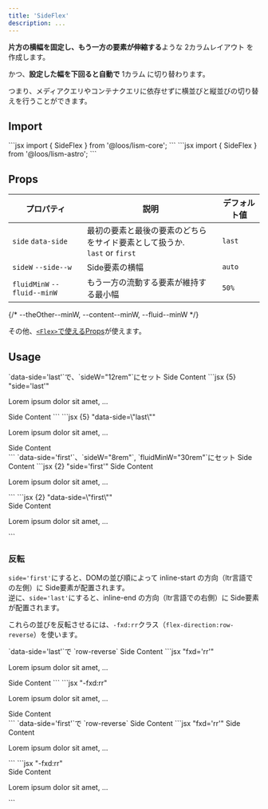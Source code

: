 ```yaml
---
title: 'SideFlex'
description: ...
---
```



**片方の横幅を固定し、もう一方の要素が伸縮する**ような 2カラムレイアウト を作成します。

かつ、**設定した幅を下回ると自動で** 1カラム に切り替わります。

<Alert preset="point">
つまり、メディアクエリやコンテナクエリに依存せずに横並びと縦並びの切り替えを行うことができます。
</Alert>

## Import

<Preview>
	<PreviewCode slot='tab' label='React'>
```jsx
import { SideFlex } from '@loos/lism-core';
```
	</PreviewCode>
	<PreviewCode slot='tab' label='Astro'>
```jsx
import { SideFlex } from '@loos/lism-astro';
```
	</PreviewCode>
</Preview>


## Props

| プロパティ | 説明 | デフォルト値 |
|---|---|---|
| `side` <PropBadge type="attr">`data-side`</PropBadge> | 最初の要素と最後の要素のどちらをサイド要素として扱うか.<br/>`last` or `first` | `last` |
| `sideW` <PropBadge type="cssvar">`--side--w`</PropBadge> | Side要素の横幅 | `auto` |
| `fluidMinW` <PropBadge type="cssvar">`--fluid--minW`</PropBadge>| もう一方の流動する要素が維持する最小幅 |`50%`|

{/* --theOther--minW, --content--minW, --fluid--minW */}

その他、[`<Flex>`で使えるProps](/ja/components/flex#props)が使えます。


## Usage

<Preview>
	<PreviewTitle>
		`data-side='last'`で、`sideW="12rem"`にセット
	</PreviewTitle>
	<PreviewArea resize p={20}>
		<SideFlex side='last' sideW='12rem' gap={20} >
			<FlexItem bd='guide'>
				<DammyText />
			</FlexItem>
			<FlexItem bd>Side Content</FlexItem>
		</SideFlex>
	</PreviewArea>
	<PreviewCode slot='tab' label='React, Astro'>
		```jsx {5} "side='last'"
		<SideFlex side='last' sideW='12rem' gap={20}>
			<FlexItem>
				<p>Lorem ipsum dolor sit amet, ...</p>
			</FlexItem>
			<FlexItem bd>Side Content</FlexItem>
		</SideFlex>
		```
	</PreviewCode>
	<PreviewCode slot='tab' label='HTML'>
		```jsx {5} "data-side=\"last\""
		<div class="l--sideFlex -gap:20" data-side="last" style="--side--w:12rem;">
			<div>
				<p>Lorem ipsum dolor sit amet, ...</p>
			</div>
			<div class="-bd:">Side Content</div>
		</div>
		```
	</PreviewCode>
</Preview>

<Preview>
	<PreviewTitle>
		`data-side='first'`、`sideW="8rem"`, `fluidMinW="30rem"`にセット
	</PreviewTitle>
	<PreviewArea resize p={20}>
		<SideFlex side='first' sideW='8rem' fluidMinW='30rem' gap={20}>
			<FlexItem bd>Side Content</FlexItem>
			<FlexItem bd='guide'>
				<DammyText />
			</FlexItem>
		</SideFlex>
	</PreviewArea>
	<PreviewCode slot='tab' label='React'>
		```jsx {2} "side='first'"
		<SideFlex side='first' sideW='8rem' fluidMinW='30rem' gap={20}>
			<FlexItem bd>Side Content</FlexItem>
			<FlexItem>
				<p>Lorem ipsum dolor sit amet, ...</p>
			</FlexItem>
		</SideFlex>
		```
	</PreviewCode>
	<PreviewCode slot='tab' label='HTML'>
		```jsx {2} "data-side=\"first\""
		<div class="l--sideFlex -gap:20" data-side="first" style="--side--w:8rem;--fluid--minW:30rem">
			<div class="-bd:">Side Content</div>
			<div>
				<p>Lorem ipsum dolor sit amet, ...</p>
			</div>
		</div>
		```
	</PreviewCode>
</Preview>

### 反転

`side='first'`にすると、DOMの並び順によって inline-start の方向（ltr言語での左側）に Side要素が配置されます。  
逆に、`side='last'`にすると、inline-end の方向（ltr言語での右側）に Side要素が配置されます。

これらの並びを反転させるには、`-fxd:rr`クラス（`flex-direction:row-reverse`）を使います。

<Preview>
	<PreviewTitle>
		`data-side='last'`で `row-reverse`
	</PreviewTitle>
	<PreviewArea resize p={20}>
		<SideFlex side='last' fxd='rr' sideW='12rem' gap={20}>
			<FlexItem bd='guide'>
				<DammyText />
			</FlexItem>
			<FlexItem bd>Side Content</FlexItem>
		</SideFlex>
	</PreviewArea>
	<PreviewCode slot='tab' label='React, Astro'>
		```jsx "fxd='rr'"
		<SideFlex side='last' fxd='rr' sideW='12rem' gap={20}>
			<FlexItem>
				<p>Lorem ipsum dolor sit amet, ...</p>
			</FlexItem>
			<FlexItem bd>Side Content</FlexItem>
		</SideFlex>
		```
	</PreviewCode>
	<PreviewCode slot='tab' label='HTML'>
		```jsx "-fxd:rr"
		<div class="l--sideFlex -fxd:rr -gap:20" data-side="last" style="--side--w:12rem;">
			<div>
				<p>Lorem ipsum dolor sit amet, ...</p>
			</div>
			<div class="-bd:">Side Content</div>
		</div>
		```
	</PreviewCode>
</Preview>

<Preview>
	<PreviewTitle>
		`data-side='first'`で `row-reverse`
	</PreviewTitle>
	<PreviewArea resize p={20}>
		<SideFlex side='first' fxd='rr' sideW='12rem' gap={20}>
			<FlexItem bd>Side Content</FlexItem>
			<FlexItem bd='guide'>
				<DammyText />
			</FlexItem>
		</SideFlex>
	</PreviewArea>
	<PreviewCode slot='tab' label='React, Astro'>
		```jsx "fxd='rr'"
		<SideFlex side='first' fxd='rr' sideW='12rem' gap={20}>
			<FlexItem bd>Side Content</FlexItem>
			<FlexItem>
				<p>Lorem ipsum dolor sit amet, ...</p>
			</FlexItem>
		</SideFlex>
		```
	</PreviewCode>
	<PreviewCode slot='tab' label='HTML'>
		```jsx "-fxd:rr"
		<div class="l--sideFlex -fxd:rr -gap:20" data-side="first" style="--side--w:12rem;">
			<div class="-bd:">Side Content</div>
			<div>
				<p>Lorem ipsum dolor sit amet, ...</p>
			</div>
		</div>
		```
	</PreviewCode>
</Preview>

